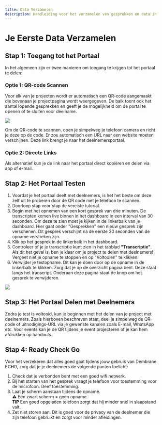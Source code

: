 ```yaml
---
title: Data Verzamelen
description: Handleiding voor het verzamelen van gesprekken en data in Dembrane
---
```


# Je Eerste Data Verzamelen


## Stap 1: Toegang tot het Portaal

In het algemeen zijn er twee manieren om toegang te krijgen tot het portaal te delen:

### Optie 1: QR-code Scannen
Voor elk van je projecten wordt er automatisch een QR-code aangemaakt die bovenaan je projectpagina wordt weergegeven. De balk toont ook het aantal lopende gesprekken en geeft je de mogelijkheid om de portal te openen of te sluiten voor deelname.

![](/img7.png)

Om de QR-code te scannen, open je simpelweg je telefoon camera en richt je deze op de code. Er zou automatisch een URL naar een website moeten verschijnen. Deze link brengt je naar het deelnemersportaal.

### Optie 2: Directe Links
Als alternatief kun je de link naar het portaal direct kopiëren en delen via app of e-mail.

## Stap 2: Het Portaal Testen

1. Voordat je het portaal deelt met deelnemers, is het het beste om deze zelf uit te proberen door de QR code met je telefoon te scannen.
2. Doorloop stap voor stap de vereiste tutorial.
3. Begin met het opnemen van een kort gesprek van drie minuten. De transcripten komen live binnen in het dashboard in een interval van 30 seconden. Om deze te zien moet je kijken in de linkerbalk van je dashboard. Hier gaat onder "Gesprekken" een nieuw gesprek zijn verschenen. Dit gesprek verschijnt na de eerste 30 seconden van de opname verstreken zijn. 
4. Klik op het gesprek in de linkerbalk in het dashboard. 
5. Controleer of je je transcriptie kunt zien in het tabblad **"Transcriptie"**. Als dit het geval is, ben je klaar om je project te delen met deelnemers! Vergeet niet je opname te stoppen en op "Voltooien" te klikken.
6. Verwijder je testopname. Dit kan je doen door op de opname in de linkerbalk te klikken. Zorg dat je op de overzicht pagina bent. Deze staat langs het transcript. Onderaan deze pagina staat de knop om het gesprek te verwijderen. 

![](/DataVerzamelen_TestOpname.png)

## Stap 3: Het Portaal Delen met Deelnemers

Zodra je test is voltooid, kun je beginnen met het delen van je project met deelnemers. Zoals hierboven beschreven staat, deel je simpelweg de QR-code of uitnodigings-URL via je gewenste kanalen zoals E-mail, WhatsApp etc. Voor events kan je de QR tijdens je event projecteren of je kan hem afdrukken op handouts. 

## Stap 4: Ready Check Go

Voor het verzekeren dat alles goed gaat tijdens jouw gebruik van Dembrane ECHO, zorg dat je je deelnemers de volgende punten toelicht:
1. Check dat je verbonden bent met een goed wifi netwerk.
2. Bij het starten van het gesprek vraagt je telefoon voor toestemming voor de microfoon. Geef toestemming.
3. Laat je scherm aanstaan tijdens de opname. <br/>
⚠️ Een zwart scherm = geen opname. <br/>
**TIP** Een goed opgeladen telefoon zorgt dat hij minder snel in slaapstand valt.
4. Zet niet storen aan. Dit is goed voor de privacy van de deelnemer die zijn telefoon gebruikt en zorgt voor minder afleidingen. 